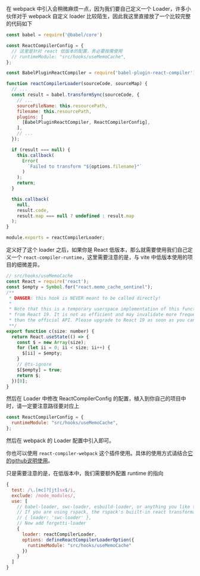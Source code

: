 在 webpack 中引入会稍微麻烦一点，因为我们要自己定义一个 Loader，许多小伙伴对于 webpack 自定义 loader 比较陌生，因此我这里直接放了一个比较完整的代码如下

```js reactCompilerLoader.js -c
const babel = require('@babel/core')

const ReactCompilerConfig = {
  // 这里是针对 react 低版本的配置，务必要按需使用
  // runtimeModule: "src/hooks/useMemoCache",
};

const BabelPluginReactCompiler = require('babel-plugin-react-compiler');

function reactCompilerLoader(sourceCode, sourceMap) {
  // ...
  const result = babel.transformSync(sourceCode, {
    // ...
    sourceFileName: this.resourcePath,
    filename: this.resourcePath,
    plugins: [
      [BabelPluginReactCompiler, ReactCompilerConfig],
    ],
    // ...
  });

  if (result === null) {
    this.callback(
      Error(
        `Failed to transform "${options.filename}"`
      )
    );
    return;
  }

  this.callback(
    null,
    result.code,
    result.map === null ? undefined : result.map
  );
}

module.exports = reactCompilerLoader;
```

定义好了这个 loader 之后，如果你是 React 低版本，那么就需要使用我们自己定义一个 `react-compiler-runtime`，这里需要注意的是，与 vite 中低版本使用的项目的细微差异。

```javascript useMemoCache.ts -c
// src/hooks/useMemoCache
const React = require('react');
const $empty = Symbol.for("react.memo_cache_sentinel");
/**
 * DANGER: this hook is NEVER meant to be called directly!
 *
 * Note that this is a temporary userspace implementation of this function
 * from React 19. It is not as efficient and may invalidate more frequently
 * than the official API. Please upgrade to React 19 as soon as you can.
 **/
export function c(size: number) {
  return React.useState(() => {
    const $ = new Array(size);
    for (let ii = 0; ii < size; ii++) {
      $[ii] = $empty;
    }
    // @ts-ignore
    $[$empty] = true;
    return $;
  })[0];
}
```

然后在 Loader 中修改 ReactCompilerConfig 的配置，植入到你自己的项目中时，请一定要注意路径要对应上

```javascript
const ReactCompilerConfig = {
  runtimeModule: "src/hooks/useMemoCache",
};
```

然后在 webpack 的 Loader 配置中引入即可。

你也可以使用 `react-compiler-webpack` 这个插件使用。具体的使用方式请结合[它的github说明使用](https://github.com/SukkaW/react-compiler-webpack)。

只是需要注意的是，在低版本中，我们需要额外配置 runtime 的指向

```javascript
{
  test: /\.[mc]?[jt]sx$/i,
  exclude: /node_modules/,
  use: [
    // babel-loader, swc-loader, esbuild-loader, or anything you like to transpile JSX should go here.
    // If you are using rspack, the rspack's buiilt-in react transformation is sufficient.
    // { loader: 'swc-loader' },
    // Now add forgetti-loader
    {
      loader: reactCompilerLoader,
      options: defineReactCompilerLoaderOption({
        runtimeModule: "src/hooks/useMemoCache"
      })
    }
  ]
}
```


